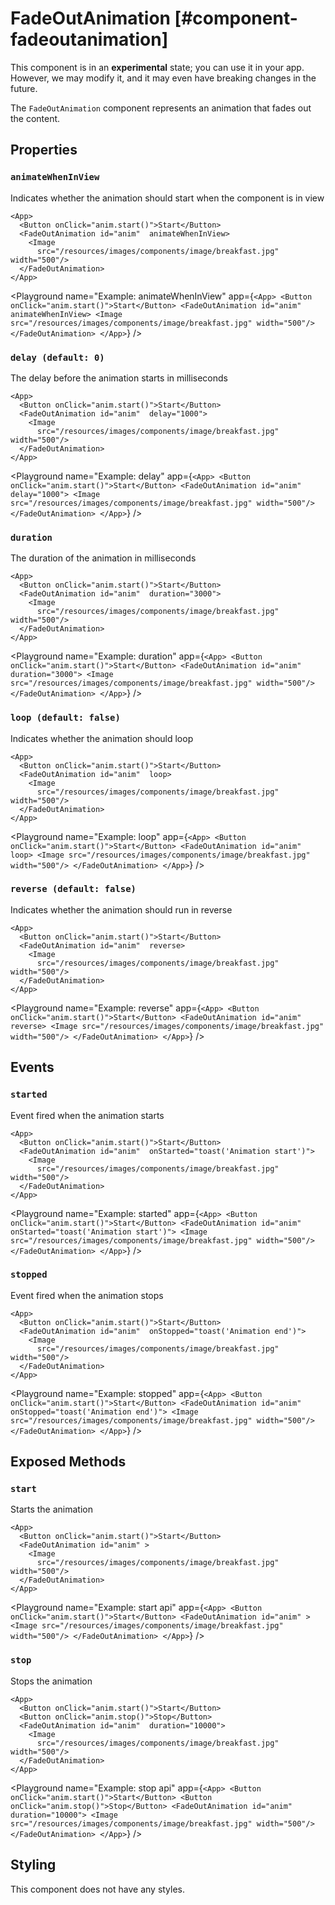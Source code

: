 
# FadeOutAnimation [#component-fadeoutanimation]

<Callout type="warning" emoji="📔">This component is in an **experimental** state; you can use it in your app. However, we may modify it, and it may even have breaking changes in the future.</Callout>

The `FadeOutAnimation` component represents an animation that fades out the content.

## Properties

### `animateWhenInView`

Indicates whether the animation should start when the component is in view

```ueml copy /animateWhenInView/
<App>
  <Button onClick="anim.start()">Start</Button>
  <FadeOutAnimation id="anim"  animateWhenInView>
    <Image
      src="/resources/images/components/image/breakfast.jpg" width="500"/>
  </FadeOutAnimation>
</App>
```

<Playground
  name="Example: animateWhenInView"
  app={`
  <App>
    <Button onClick="anim.start()">Start</Button>
    <FadeOutAnimation id="anim"  animateWhenInView>
      <Image
        src="/resources/images/components/image/breakfast.jpg" width="500"/>
    </FadeOutAnimation>
  </App>
  `}
/>

### `delay (default: 0)`

The delay before the animation starts in milliseconds

```ueml copy /delay="1000"/
<App>
  <Button onClick="anim.start()">Start</Button>
  <FadeOutAnimation id="anim"  delay="1000">
    <Image
      src="/resources/images/components/image/breakfast.jpg" width="500"/>
  </FadeOutAnimation>
</App>
```

<Playground
  name="Example: delay"
  app={`
  <App>
    <Button onClick="anim.start()">Start</Button>
    <FadeOutAnimation id="anim"  delay="1000">
      <Image
        src="/resources/images/components/image/breakfast.jpg" width="500"/>
    </FadeOutAnimation>
  </App>
  `}
/>

### `duration`

The duration of the animation in milliseconds

```ueml copy /duration/
<App>
  <Button onClick="anim.start()">Start</Button>
  <FadeOutAnimation id="anim"  duration="3000">
    <Image
      src="/resources/images/components/image/breakfast.jpg" width="500"/>
  </FadeOutAnimation>
</App>
```

<Playground
  name="Example: duration"
  app={`
  <App>
    <Button onClick="anim.start()">Start</Button>
    <FadeOutAnimation id="anim"  duration="3000">
      <Image
        src="/resources/images/components/image/breakfast.jpg" width="500"/>
    </FadeOutAnimation>
  </App>
  `}
/>

### `loop (default: false)`

Indicates whether the animation should loop

```ueml copy /loop/
<App>
  <Button onClick="anim.start()">Start</Button>
  <FadeOutAnimation id="anim"  loop>
    <Image
      src="/resources/images/components/image/breakfast.jpg" width="500"/>
  </FadeOutAnimation>
</App>
```

<Playground
  name="Example: loop"
  app={`
  <App>
    <Button onClick="anim.start()">Start</Button>
    <FadeOutAnimation id="anim"  loop>
      <Image
        src="/resources/images/components/image/breakfast.jpg" width="500"/>
    </FadeOutAnimation>
  </App>
  `}
/>

### `reverse (default: false)`

Indicates whether the animation should run in reverse

```ueml copy /reverse/
<App>
  <Button onClick="anim.start()">Start</Button>
  <FadeOutAnimation id="anim"  reverse>
    <Image
      src="/resources/images/components/image/breakfast.jpg" width="500"/>
  </FadeOutAnimation>
</App>
```

<Playground
  name="Example: reverse"
  app={`
  <App>
    <Button onClick="anim.start()">Start</Button>
    <FadeOutAnimation id="anim"  reverse>
      <Image
        src="/resources/images/components/image/breakfast.jpg" width="500"/>
    </FadeOutAnimation>
  </App>
  `}
/>

## Events

### `started`

Event fired when the animation starts

```ueml copy /onStarted="toast('Animation start')"/
<App>
  <Button onClick="anim.start()">Start</Button>
  <FadeOutAnimation id="anim"  onStarted="toast('Animation start')">
    <Image
      src="/resources/images/components/image/breakfast.jpg" width="500"/>
  </FadeOutAnimation>
</App>
```

<Playground
  name="Example: started"
  app={`
    <App>
      <Button onClick="anim.start()">Start</Button>
      <FadeOutAnimation id="anim"  onStarted="toast('Animation start')">
        <Image
          src="/resources/images/components/image/breakfast.jpg" width="500"/>
      </FadeOutAnimation>
    </App>
  `}
/>

### `stopped`

Event fired when the animation stops

```ueml copy /onStopped="toast('Animation start')"/
<App>
  <Button onClick="anim.start()">Start</Button>
  <FadeOutAnimation id="anim"  onStopped="toast('Animation end')">
    <Image
      src="/resources/images/components/image/breakfast.jpg" width="500"/>
  </FadeOutAnimation>
</App>
```

<Playground
  name="Example: stopped"
  app={`
    <App>
      <Button onClick="anim.start()">Start</Button>
      <FadeOutAnimation id="anim"  onStopped="toast('Animation end')">
        <Image
          src="/resources/images/components/image/breakfast.jpg" width="500"/>
      </FadeOutAnimation>
    </App>
  `}
/>

## Exposed Methods

### `start`

Starts the animation

```ueml copy /anim.start()/
<App>
  <Button onClick="anim.start()">Start</Button>
  <FadeOutAnimation id="anim" >
    <Image
      src="/resources/images/components/image/breakfast.jpg" width="500"/>
  </FadeOutAnimation>
</App>
```

<Playground
  name="Example: start api"
  app={`
    <App>
      <Button onClick="anim.start()">Start</Button>
      <FadeOutAnimation id="anim" >
        <Image
          src="/resources/images/components/image/breakfast.jpg" width="500"/>
      </FadeOutAnimation>
    </App>
  `}
/>

### `stop`

Stops the animation

```ueml copy /anim.stop()/
<App>
  <Button onClick="anim.start()">Start</Button>
  <Button onClick="anim.stop()">Stop</Button>
  <FadeOutAnimation id="anim"  duration="10000">
    <Image
      src="/resources/images/components/image/breakfast.jpg" width="500"/>
  </FadeOutAnimation>
</App>
```

<Playground
  name="Example: stop api"
  app={`
    <App>
      <Button onClick="anim.start()">Start</Button>
      <Button onClick="anim.stop()">Stop</Button>
      <FadeOutAnimation id="anim"  duration="10000">
        <Image
          src="/resources/images/components/image/breakfast.jpg" width="500"/>
      </FadeOutAnimation>
    </App>
  `}
/>

## Styling

This component does not have any styles.
